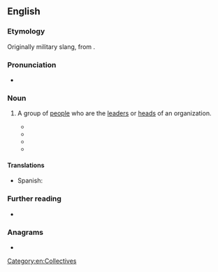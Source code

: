 ==English==

===Etymology===
Originally military slang, from {{m|en|brass|[the] brass|id=officers|gloss=high-ranking officers}}.

===Pronunciation===
* {{audio|en|En-au-top brass.ogg|Audio (AU)}}

===Noun===
{{en-noun|-|+}}

# {{lb|en|collective|colloquial}} A group of [[people]] who are the [[leader]]s or [[head]]s of an organization.
#: {{syn|en|governance|governing body|organisation|administration|establishment}}
#* {{quote-journal|en
|year=1872
|author=New Zealand Parliament, House of Representatives
|title=Parliamentary debates
|journal=57
|volume=1-6
|page=649
|passage=The '''top brass''' of the army are up to various types of mischief and they do not want the public or even Members of Parliament to know about them.}}
#* {{quote-journal|en|year=1962|month=February|title=No Talent on the Railways?|journal=Modern Railways|page=74|text=The general who turned the tide at Alamein was not, prior to his arrival in the Middle East, one of the very "'''top brass'''"; but he ''was'' a soldier, not a detergent manufacturer.}}
#* {{quote-web|en|url=https://www.theguardian.com/world/2022/jan/22/china-hires-western-tiktokers-to-polish-its-image-during-2022-winter-olympics|title=China hires western TikTokers to polish its image during 2022 Winter Olympics|date=2022-01-22|author=Vincent Ni|work=The Guardian|passage=On 3 January, Republican senator Rick Scott urged in a letter to ''Newsweek''’s '''top brass''' to “reconsider its relationship with Vipp Jaswal”.}}
#* {{quote-journal|en|title=Kherson: Russia to withdraw troops from key Ukrainian city|work=BBC News|date=2022-11-09|url=https://www.bbc.com/news/world-europe-63573387|passage=The military's '''top brass''' were seen making the decision on Russian state TV, with Gen Surovikin reporting on the situation on the ground in Kherson.}}

====Translations====
{{trans-top|group of people who are the leaders}}
{{trans-mid}}
* Spanish: {{t|es|plana mayor|f}}
{{trans-bottom}}

===Further reading===
* {{R:GDoS|id=ye7ozii#ru3umvq|entry=top brass (n.)}}

===Anagrams===
* {{anagrams|en|a=aboprsst|barposts}}

[[Category:en:Collectives]]